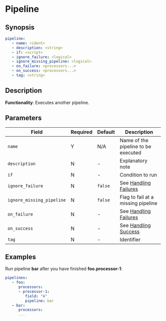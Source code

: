 # Pipeline

## Synopsis

```yaml {2}
pipeline:
   - name: <ident>
   - description: <string>
   - if: <script>
   - ignore_failure: <logical>
   - ignore_missing_pipeline: <logical>
   - on_failure: <processors...>
   - on_success: <processors...>
   - tag: <string>
```

## Description

**Functionality**: Executes another pipeline.

## Parameters

|Field|Required|Default|Description|
|---|---|---|---|
|`name`|Y|N/A|Name of the pipeline to be executed|
|`description`|N|-|Explanatory note|
|`if`|N|-|Condition to run|
|`ignore_failure`|N|`false`|See [Handling Failures](../handling-failures.mdx)|
|`ignore_missing_pipeline`|N|`false`|Flag to fail at a missing pipeline|
|`on_failure`|N|-|See [Handling Failures](../handling-failures.mdx)|
|`on_success`|N|-|See [Handling Success](../handling-success.mdx)|
|`tag`|N|-|Identifier|

## Examples

Run pipeline **bar** after you have finished **foo.processor-1**:

```yaml
pipelines:
   - foo:
      processors:
      - processor-1:
         field: "A"
         pipeline: bar
   - bar:
      processors:
      ...
```
